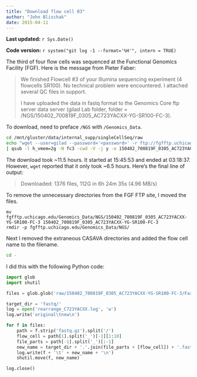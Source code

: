 ```yaml
---
title: "Download flow cell 03"
author: "John Blischak"
date: 2015-04-11
---
```


**Last updated:** `r Sys.Date()`

**Code version:** `r system("git log -1 --format='%H'", intern = TRUE)`

The third of four flow cells was sequenced at the Functional Genomics Facility (FGF).
Here is the message from Pieter Faber:

> We finished Flowcell #3 of your Illumina sequencing experiment (4 flowcells SR100). No technical problem were encountered. I attached several QC files in support.
>
> I have uploaded the data in fastq format to the Genomics Core ftp server data server (gilad Lab folder, folder = /NGS/150402_700819F_0305_AC723YACXX-YG-SR100-FC-3).

To download, need to preface `/NGS` with `/Genomics_Data`.

```bash
cd /mnt/gluster/data/internal_supp/singleCellSeq/raw
echo "wget --user=gilad --password='<password>' -r ftp://fgfftp.uchicago.edu/Genomics_Data/NGS/150402_700819F_0305_AC723YACXX-YG-SR100-FC-3/" \
| qsub -l h_vmem=2g -N fc3 -cwd -V -j y -o 150402_700819F_0305_AC723YACXX-YG-SR100-FC-3.log
```

The download took ~11.5 hours.
It started at 15:45:53 and ended at 03:18:37.
However, `wget` reported that it only took ~6.5 hours.
Here's the final line of output:

> Downloaded: 1376 files, 112G in 6h 24m 35s (4.96 MB/s)

To remove the unnecessary directories from the FGF FTP site, I moved the files.

```
mv fgfftp.uchicago.edu/Genomics_Data/NGS/150402_700819F_0305_AC723YACXX-YG-SR100-FC-3 150402_700819F_0305_AC723YACXX-YG-SR100-FC-3
rmdir -p fgfftp.uchicago.edu/Genomics_Data/NGS/
```

Next I removed the extraneous CASAVA directories and added the flow cell name to the filename.

```bash
cd -
```

I did this with the following Python code:

```python
import glob
import shutil

files = glob.glob('raw/150402_700819F_0305_AC723YACXX-YG-SR100-FC-3/FastQ/Project_YG-SR100-3/Sample*/*fastq.gz')

target_dir = 'fastq/'
log = open('rearrange_C723YACXX.log', 'w')
log.write('original\tnew\n')

for f in files:
    path = f.strip('fastq.gz').split('/')
    flow_cell = path[1].split('_')[-1][1:10]
    file_parts = path[-1].split('_')[:-1]
    new_name = target_dir + '.'.join(file_parts + [flow_cell]) + '.fastq.gz'
    log.write(f + '\t' + new_name + '\n')
    shutil.move(f, new_name)

log.close()
```
